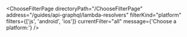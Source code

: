 

<ChooseFilterPage
  directoryPath="/ChooseFilterPage"
  address="/guides/api-graphql/lambda-resolvers"
  filterKind="platform"
  filters={['js', 'android', 'ios']}
  currentFilter="all"
  message={'Choose a platform:'}
/>
